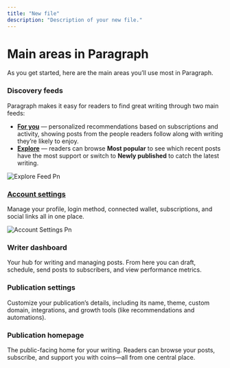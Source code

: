 ```yaml
---
title: "New file"
description: "Description of your new file."
---
```


# Main areas in Paragraph

As you get started, here are the main areas you’ll use most in Paragraph.

### **Discovery feeds**

Paragraph makes it easy for readers to find great writing through two main feeds:

- [**For you**](https://paragraph.com/home) — personalized recommendations based on subscriptions and activity, showing posts from the people readers follow along with writing they’re likely to enjoy.
- [**Explore**](https://paragraph.com/explore) — readers can browse **Most popular** to see which recent posts have the most support or switch to **Newly published** to catch the latest writing.

![Explore Feed Pn](/images/explore-feed.png)

### [**Account settings**](https://paragraph.com/settings/account/account)

Manage your profile, login method, connected wallet, subscriptions, and social links all in one place.

![Account Settings Pn](/images/account-settings.png)

### **Writer dashboard**

Your hub for writing and managing posts. From here you can draft, schedule, send posts to subscribers, and view performance metrics.

### **Publication settings**

Customize your publication’s details, including its name, theme, custom domain, integrations, and growth tools (like recommendations and automations).

### **Publication homepage**

The public-facing home for your writing. Readers can browse your posts, subscribe, and support you with coins—all from one central place.